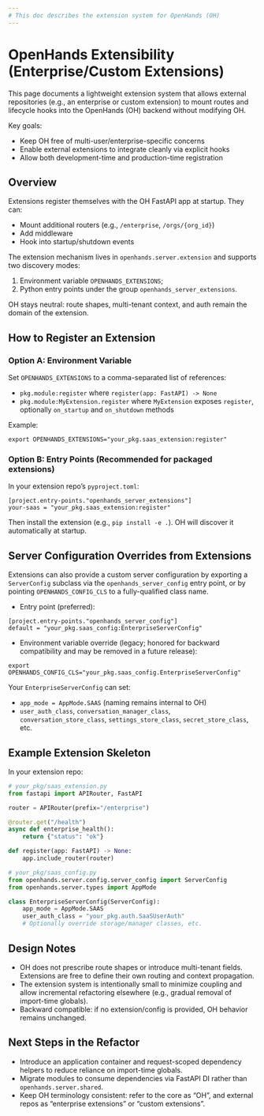 ```yaml
---
# This doc describes the extension system for OpenHands (OH)
---
```


# OpenHands Extensibility (Enterprise/Custom Extensions)

This page documents a lightweight extension system that allows external repositories (e.g., an enterprise or custom extension) to mount routes and lifecycle hooks into the OpenHands (OH) backend without modifying OH.

Key goals:
- Keep OH free of multi-user/enterprise-specific concerns
- Enable external extensions to integrate cleanly via explicit hooks
- Allow both development-time and production-time registration

## Overview

Extensions register themselves with the OH FastAPI app at startup. They can:
- Mount additional routers (e.g., `/enterprise`, `/orgs/{org_id}`)
- Add middleware
- Hook into startup/shutdown events

The extension mechanism lives in `openhands.server.extension` and supports two discovery modes:
1. Environment variable `OPENHANDS_EXTENSIONS`;
2. Python entry points under the group `openhands_server_extensions`.

OH stays neutral: route shapes, multi-tenant context, and auth remain the domain of the extension.

## How to Register an Extension

### Option A: Environment Variable

Set `OPENHANDS_EXTENSIONS` to a comma-separated list of references:

- `pkg.module:register` where `register(app: FastAPI) -> None`
- `pkg.module:MyExtension.register` where `MyExtension` exposes `register`, optionally `on_startup` and `on_shutdown` methods

Example:

```
export OPENHANDS_EXTENSIONS="your_pkg.saas_extension:register"
```

### Option B: Entry Points (Recommended for packaged extensions)

In your extension repo’s `pyproject.toml`:

```
[project.entry-points."openhands_server_extensions"]
your-saas = "your_pkg.saas_extension:register"
```

Then install the extension (e.g., `pip install -e .`). OH will discover it automatically at startup.

## Server Configuration Overrides from Extensions

Extensions can also provide a custom server configuration by exporting a `ServerConfig` subclass via the `openhands_server_config` entry point, or by pointing `OPENHANDS_CONFIG_CLS` to a fully-qualified class name.

- Entry point (preferred):

```
[project.entry-points."openhands_server_config"]
default = "your_pkg.saas_config:EnterpriseServerConfig"
```

- Environment variable override (legacy; honored for backward compatibility and may be removed in a future release):

```
export OPENHANDS_CONFIG_CLS="your_pkg.saas_config.EnterpriseServerConfig"
```

Your `EnterpriseServerConfig` can set:
- `app_mode = AppMode.SAAS` (naming remains internal to OH)
- `user_auth_class`, `conversation_manager_class`,
  `conversation_store_class`, `settings_store_class`, `secret_store_class`, etc.

## Example Extension Skeleton

In your extension repo:

```python
# your_pkg/saas_extension.py
from fastapi import APIRouter, FastAPI

router = APIRouter(prefix="/enterprise")

@router.get("/health")
async def enterprise_health():
    return {"status": "ok"}

def register(app: FastAPI) -> None:
    app.include_router(router)
```

```python
# your_pkg/saas_config.py
from openhands.server.config.server_config import ServerConfig
from openhands.server.types import AppMode

class EnterpriseServerConfig(ServerConfig):
    app_mode = AppMode.SAAS
    user_auth_class = "your_pkg.auth.SaaSUserAuth"
    # Optionally override storage/manager classes, etc.
```

## Design Notes

- OH does not prescribe route shapes or introduce multi-tenant fields. Extensions are free to define their own routing and context propagation.
- The extension system is intentionally small to minimize coupling and allow incremental refactoring elsewhere (e.g., gradual removal of import-time globals).
- Backward compatible: if no extension/config is provided, OH behavior remains unchanged.

## Next Steps in the Refactor

- Introduce an application container and request-scoped dependency helpers to reduce reliance on import-time globals.
- Migrate modules to consume dependencies via FastAPI DI rather than `openhands.server.shared`.
- Keep OH terminology consistent: refer to the core as “OH”, and external repos as “enterprise extensions” or “custom extensions”.
